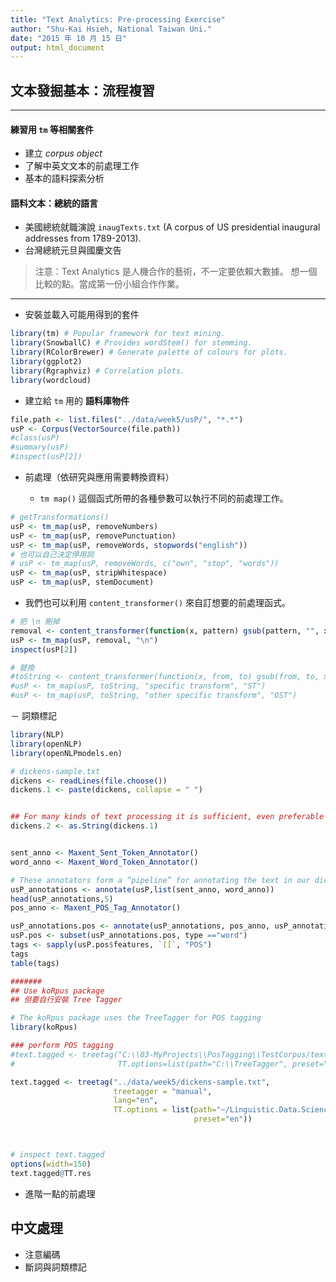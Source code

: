 ```yaml
---
title: "Text Analytics: Pre-processing Exercise"
author: "Shu-Kai Hsieh, National Taiwan Uni."
date: "2015 年 10 月 15 日"
output: html_document
---
```






## 文本發掘基本：流程複習

---

#### 練習用 `tm` 等相關套件

- 建立 *corpus object*
- 了解中英文文本的前處理工作
- 基本的語料探索分析


#### 語料文本：總統的語言

- 美國總統就職演說 `inaugTexts.txt` (A corpus of US presidential inaugural addresses from 1789-2013).
- 台灣總統元旦與國慶文告 

> 注意：Text Analytics 是人機合作的藝術，不一定要依賴大數據。
> 想一個比較的點。當成第一份小組合作作業。


---

- 安裝並載入可能用得到的套件

```r
library(tm) # Popular framework for text mining.
library(SnowballC) # Provides wordStem() for stemming.  
library(RColorBrewer) # Generate palette of colours for plots.
library(ggplot2)
library(Rgraphviz) # Correlation plots.
library(wordcloud)
```

- 建立給 `tm` 用的 **語料庫物件**

```r
file.path <- list.files("../data/week5/usP/", "*.*")
usP <- Corpus(VectorSource(file.path))
#class(usP)
#summary(usP)
#inspect(usP[2])
```


- 前處理（依研究與應用需要轉換資料）

  - `tm map()` 這個函式所帶的各種參數可以執行不同的前處理工作。

```r
# getTransformations()
usP <- tm_map(usP, removeNumbers)
usP <- tm_map(usP, removePunctuation)
usP <- tm_map(usP, removeWords, stopwords("english"))
# 也可以自己決定停用詞
# usP <- tm_map(usP, removeWords, c("own", "stop", "words"))
usP <- tm_map(usP, stripWhitespace)
usP <- tm_map(usP, stemDocument)
```

  - 我們也可以利用 `content_transformer()` 來自訂想要的前處理函式。
  
```r
# 把 \n 刪掉
removal <- content_transformer(function(x, pattern) gsub(pattern, "", x)) 
usP <- tm_map(usP, removal, "\n")
inspect(usP[2])

# 替換 
#toString <- content_transformer(function(x, from, to) gsub(from, to, x))
#usP <- tm_map(usP, toString, "specific transform", "ST")
#usP <- tm_map(usP, toString, "other specific transform", "OST")
```

  － 詞類標記
  
```r
library(NLP)
library(openNLP)
library(openNLPmodels.en)
```


```r
# dickens-sample.txt
dickens <- readLines(file.choose())
dickens.1 <- paste(dickens, collapse = " ")


## For many kinds of text processing it is sufficient, even preferable to use base R classes. But for NLP we are obligated to use the String class. We need to convert our bio variable to a string.
dickens.2 <- as.String(dickens.1)


sent_anno <- Maxent_Sent_Token_Annotator()
word_anno <- Maxent_Word_Token_Annotator()

# These annotators form a “pipeline” for annotating the text in our dickens.2 variable.
usP_annotations <- annotate(usP,list(sent_anno, word_anno))
head(usP_annotations,5)
pos_anno <- Maxent_POS_Tag_Annotator()

usP_annotations.pos <- annotate(usP_annotations, pos_anno, usP_annotations)
usP.pos <- subset(usP_annotations.pos, type =="word")
tags <- sapply(usP.pos$features, `[[`, "POS")
tags
table(tags)


```

```r
####### 
## Use koRpus package
## 但要自行安裝 Tree Tagger

# The koRpus package uses the TreeTagger for POS tagging
library(koRpus)

### perform POS tagging
#text.tagged <- treetag("C:\\03-MyProjects\\PosTagging\\TestCorpus/text1.txt", treetagger="manual", lang="en",
#                       TT.options=list(path="C:\\TreeTagger", preset="en"))

text.tagged <- treetag("../data/week5/dickens-sample.txt",
                       treetagger = "manual", 
                       lang="en",
                       TT.options = list(path="~/Linguistic.Data.Science/tools/TreeTagger/",
                                         preset="en"))



# inspect text.tagged
options(width=150)
text.tagged@TT.res


```

- 進階一點的前處理





## 中文處理

- 注意編碼
- 斷詞與詞類標記









